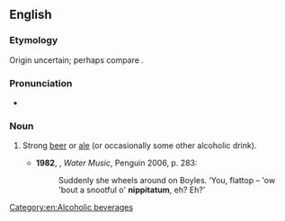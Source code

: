 ==English==

===Etymology===
Origin uncertain; perhaps compare {{m|en|nipperkin}}.

===Pronunciation===
* {{a|UK}} {{IPA|/nɪpɪˈtɑːtəm/|lang=en}}

===Noun===
{{en-noun}}

# {{label|en|now|_|rare}} Strong [[beer]] or [[ale]] (or occasionally some other alcoholic drink). {{defdate|from 16th c.}}
#* '''1982''', {{w|TC Boyle}}, ''Water Music'', Penguin 2006, p. 283:
#*: Suddenly she wheels around on Boyles. ‘You, flattop – 'ow 'bout a snootful o' '''nippitatum''', eh? Eh?’

[[Category:en:Alcoholic beverages]]